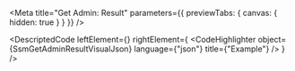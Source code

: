 
<Meta title="Get Admin: Result" parameters={{ previewTabs: { canvas: { hidden: true } } }} />

<DescriptedCode
  leftElement={<SsmGetAdminResultDesc />}
  rightElement={
    <CodeHighlighter
      object={SsmGetAdminResultVisualJson}
      language={"json"}
      title={"Example"}
    />
  }
/>
